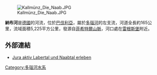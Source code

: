 [[Image:Kallmünz_Die_Naab.JPG|right]]

{{Coord|49|1|0|N|12|1|53|E|display=title}}

'''納布河'''是[[德國|德國]]的河流，位於[[巴伐利亞|巴伐利亞]]，屬於[[多瑙河|多瑙河]]的左支流，河道全長約165公里，流域面積5,225平方公里，發源自[[菲希特爾山脈|菲希特爾山脈]]，河口處在[[雷根斯堡|雷根斯堡]]附近。

==外部連結==
* [https://web.archive.org/web/20110719050256/http://www.jura-aktiv.de/ Jura aktiv  Labertal und Naabtal erleben]

{{Authority control}}
{{Germany-geo-stub}}
[[Category:多瑙河水系|Category:多瑙河水系]]